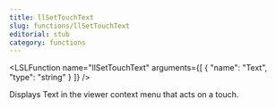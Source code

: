 ```yaml
---
title: llSetTouchText
slug: functions/llSetTouchText
editorial: stub
category: functions
---
```


<LSLFunction
	name="llSetTouchText"
	arguments={[
	{
		"name": "Text",
		"type": "string"
	}
]}
/>

Displays Text in the viewer context menu that acts on a touch.
